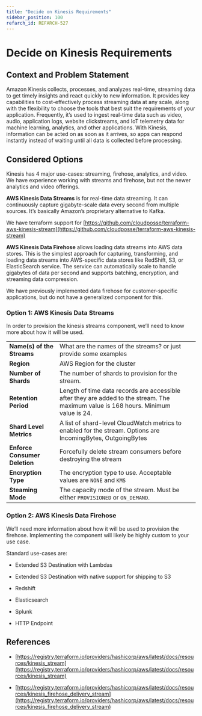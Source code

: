 ```yaml
---
title: "Decide on Kinesis Requirements"
sidebar_position: 100
refarch_id: REFARCH-527
---
```


# Decide on Kinesis Requirements

## Context and Problem Statement

Amazon Kinesis collects, processes, and analyzes real-time, streaming data to get timely insights and react quickly to new information. It provides key capabilities to cost-effectively process streaming data at any scale, along with the flexibility to choose the tools that best suit the requirements of your application. Frequently, it’s used to ingest real-time data such as video, audio, application logs, website clickstreams, and IoT telemetry data for machine learning, analytics, and other applications. With Kinesis, information can be acted on as soon as it arrives, so apps can respond instantly instead of waiting until all data is collected before processing.

## Considered Options
Kinesis has 4 major use-cases: streaming, firehose, analytics, and video. We have experience working with streams and firehose, but not the newer analytics and video offerings.

**AWS Kinesis Data Streams** is for real-time data streaming. It can continuously capture gigabyte-scale data every second from multiple sources. It’s basically Amazon’s proprietary alternative to Kafka.

We have terraform support for [https://github.com/cloudposse/terraform-aws-kinesis-stream](https://github.com/cloudposse/terraform-aws-kinesis-stream)

**AWS Kinesis Data Firehose** allows loading data streams into AWS data stores. This is the simplest approach for capturing, transforming, and loading data streams into AWS-specific data stores like RedShift, S3, or ElasticSearch service. The service can automatically scale to handle gigabytes of data per second and supports batching, encryption, and streaming data compression.

We have previously implemented data firehose for customer-specific applications, but do not have a generalized component for this.

### Option 1: AWS Kinesis Data Streams
In order to provision the kinesis streams component, we’ll need to know more about how it will be used.

| |  | |
| ----- | ----- | ----- |
|**Name(s) of the Streams** | What are the names of the streams? or just provide some examples | |
|**Region** | AWS Region for the cluster | |
|**Number of Shards** | The number of shards to provision for the stream. | |
|**Retention Period** | Length of time data records are accessible after they are added to the stream. The maximum value is 168 hours. Minimum value is 24. | |
|**Shard Level Metrics** | A list of shard-level CloudWatch metrics to enabled for the stream. Options are IncomingBytes, OutgoingBytes | |
|**Enforce Consumer Deletion** | Forcefully delete stream consumers before destroying the stream | |
|**Encryption Type** | The encryption type to use. Acceptable values are `NONE` and `KMS` | |
|**Steaming Mode** | The capacity mode of the stream. Must be either `PROVISIONED` or `ON_DEMAND`. | |

### Option 2: AWS Kinesis Data Firehose
We’ll need more information about how it will be used to provision the firehose. Implementing the component will likely be highly custom to your use case.

Standard use-cases are:

- Extended S3 Destination with Lambdas

- Extended S3 Destination with native support for shipping to S3

- Redshift

- Elasticsearch

- Splunk

- HTTP Endpoint

## References
- [https://registry.terraform.io/providers/hashicorp/aws/latest/docs/resources/kinesis_stream](https://registry.terraform.io/providers/hashicorp/aws/latest/docs/resources/kinesis_stream)

- [https://registry.terraform.io/providers/hashicorp/aws/latest/docs/resources/kinesis_firehose_delivery_stream](https://registry.terraform.io/providers/hashicorp/aws/latest/docs/resources/kinesis_firehose_delivery_stream)


